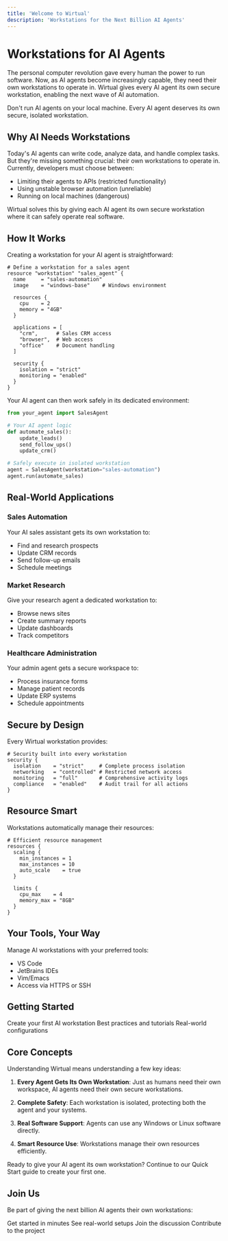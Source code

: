 ```yaml
---
title: 'Welcome to Wirtual'
description: 'Workstations for the Next Billion AI Agents'
---
```



# Workstations for AI Agents

The personal computer revolution gave every human the power to run software. Now, as AI agents become increasingly capable, they need their own workstations to operate in. Wirtual gives every AI agent its own secure workstation, enabling the next wave of AI automation.

<Callout type="warning">
Don't run AI agents on your local machine. Every AI agent deserves its own secure, isolated workstation.
</Callout>

## Why AI Needs Workstations

Today's AI agents can write code, analyze data, and handle complex tasks. But they're missing something crucial: their own workstations to operate in. Currently, developers must choose between:
- Limiting their agents to APIs (restricted functionality)
- Using unstable browser automation (unreliable)
- Running on local machines (dangerous)

Wirtual solves this by giving each AI agent its own secure workstation where it can safely operate real software.

## How It Works

Creating a workstation for your AI agent is straightforward:

```hcl
# Define a workstation for a sales agent
resource "workstation" "sales_agent" {
  name     = "sales-automation"
  image    = "windows-base"    # Windows environment
  
  resources {
    cpu    = 2
    memory = "4GB"
  }

  applications = [
    "crm",      # Sales CRM access
    "browser",  # Web access
    "office"    # Document handling
  ]

  security {
    isolation = "strict"
    monitoring = "enabled"
  }
}
```

Your AI agent can then work safely in its dedicated environment:

```python
from your_agent import SalesAgent

# Your AI agent logic
def automate_sales():
    update_leads()
    send_follow_ups()
    update_crm()

# Safely execute in isolated workstation
agent = SalesAgent(workstation="sales-automation")
agent.run(automate_sales)
```

## Real-World Applications

### Sales Automation
Your AI sales assistant gets its own workstation to:
- Find and research prospects
- Update CRM records
- Send follow-up emails
- Schedule meetings

### Market Research
Give your research agent a dedicated workstation to:
- Browse news sites
- Create summary reports
- Update dashboards
- Track competitors

### Healthcare Administration
Your admin agent gets a secure workspace to:
- Process insurance forms
- Manage patient records
- Update ERP systems
- Schedule appointments

## Secure by Design

Every Wirtual workstation provides:

```hcl
# Security built into every workstation
security {
  isolation    = "strict"     # Complete process isolation
  networking   = "controlled" # Restricted network access
  monitoring   = "full"       # Comprehensive activity logs
  compliance   = "enabled"    # Audit trail for all actions
}
```

## Resource Smart

Workstations automatically manage their resources:

```hcl
# Efficient resource management
resources {
  scaling {
    min_instances = 1
    max_instances = 10
    auto_scale    = true
  }
  
  limits {
    cpu_max    = 4
    memory_max = "8GB"
  }
}
```

## Your Tools, Your Way

Manage AI workstations with your preferred tools:
- VS Code
- JetBrains IDEs
- Vim/Emacs
- Access via HTTPS or SSH

## Getting Started

<Cards>
  <Card title="Quick Start" href="/quickstart">
    Create your first AI workstation
  </Card>
  <Card title="Guides" href="/guides">
    Best practices and tutorials
  </Card>
  <Card title="Examples" href="/examples">
    Real-world configurations
  </Card>
</Cards>

## Core Concepts

Understanding Wirtual means understanding a few key ideas:

1. **Every Agent Gets Its Own Workstation**: Just as humans need their own workspace, AI agents need their own secure workstations.

2. **Complete Safety**: Each workstation is isolated, protecting both the agent and your systems.

3. **Real Software Support**: Agents can use any Windows or Linux software directly.

4. **Smart Resource Use**: Workstations manage their own resources efficiently.

<Callout type="info">
Ready to give your AI agent its own workstation? Continue to our Quick Start guide to create your first one.
</Callout>

## Join Us

Be part of giving the next billion AI agents their own workstations:

<Cards>
  <Card title="Quick Start Guide" href="/docs/quickstart">
    Get started in minutes
  </Card>
  <Card title="Example Configurations" href="/docs/examples">
    See real-world setups
  </Card>
  <Card title="Community Forums" href="/community">
    Join the discussion
  </Card>
  <Card title="GitHub" href="https://github.com/wirtual">
    Contribute to the project
  </Card>
</Cards>